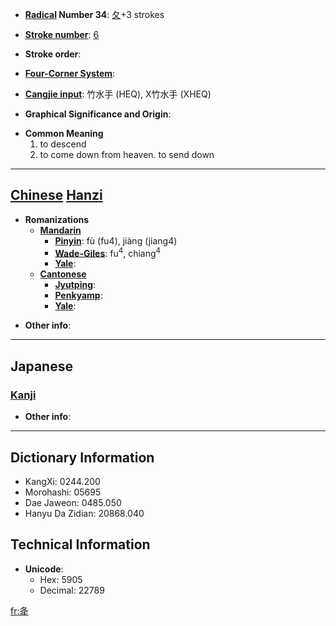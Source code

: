 * '''[[Wiktionary:Chinese radical index| Radical]] Number 34''': [[Wiktionary:Chinese radical index 夂|夂]]+3 strokes

* '''[[Wiktionary:Chinese total strokes index|Stroke number]]''': [[Wiktionary:Chinese total strokes index 6|6]]

* '''Stroke order''': 

* '''[[Wiktionary:Chinese four corner index|Four-Corner System]]''': 

* '''[[Wiktionary:Chinese Cangjie index|Cangjie input]]''': 竹水手 (HEQ), X竹水手 (XHEQ)

* '''Graphical Significance and Origin''': 

* '''Common Meaning'''
*#to descend
*# to come down from heaven. to send down


----

== [[Chinese]] [[Hanzi]] ==

* '''Romanizations'''
** '''[[Mandarin]]'''
*** '''[[Pinyin]]''': fù (fu4), jiàng (jiang4)
*** '''[[Wade-Giles]]''': fu<sup>4</sup>, chiang<sup>4</sup>
*** '''[[Yale]]''': 
** '''[[Cantonese]]'''
*** '''[[Jyutping]]''':
*** '''[[Penkyamp]]''': 
*** '''[[Yale]]''': 

* '''Other info''': 

----

==Japanese==
===[[Kanji]]===
{{kanji|on readings=[[こう]] (kō)
|kun readings=[[おおりる]] (ooriru), [[おおろす]] (oorosu), [[ふうる]] (fuuru)
}}

* '''Other info''':  

----

== Dictionary Information ==

* KangXi: 0244.200
* Morohashi: 05695
* Dae Jaweon: 0485.050
* Hanyu Da Zidian: 20868.040

== Technical Information ==

* '''Unicode''':
** Hex: 5905
** Decimal: 22789

[[fr:夅]]